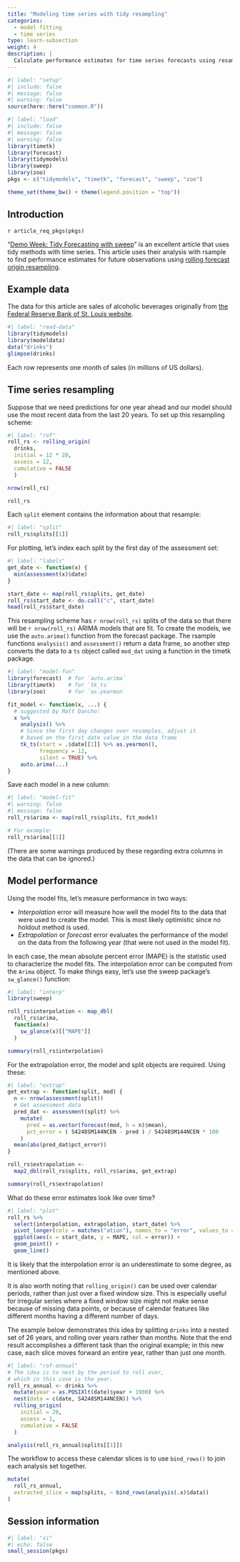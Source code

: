 ```yaml
---
title: "Modeling time series with tidy resampling"
categories:
  - model fitting
  - time series
type: learn-subsection
weight: 4
description: | 
  Calculate performance estimates for time series forecasts using resampling.
---
```


```r
#| label: "setup"
#| include: false
#| message: false
#| warning: false
source(here::here("common.R"))
```

```r
#| label: "load"
#| include: false
#| message: false
#| warning: false
library(timetk)
library(forecast)
library(tidymodels)
library(sweep)
library(zoo)
pkgs <- c("tidymodels", "timetk", "forecast", "sweep", "zoo")

theme_set(theme_bw() + theme(legend.position = "top"))
```


## Introduction

`r article_req_pkgs(pkgs)`

"[Demo Week: Tidy Forecasting with sweep](https://www.business-science.io/code-tools/2017/10/25/demo_week_sweep.html)" is an excellent article that uses tidy methods with time series. This article uses their analysis with rsample to find performance estimates for future observations using [rolling forecast origin resampling](https://robjhyndman.com/hyndsight/crossvalidation/). 

## Example data

The data for this article are sales of alcoholic beverages originally from [the Federal Reserve Bank of St. Louis website](https://fred.stlouisfed.org/series/S4248SM144NCEN).

```r
#| label: "read-data"
library(tidymodels)
library(modeldata)
data("drinks")
glimpse(drinks)
```

Each row represents one month of sales (in millions of US dollars). 

## Time series resampling

Suppose that we need predictions for one year ahead and our model should use the most recent data from the last 20 years. To set up this resampling scheme:

```r
#| label: "rof"
roll_rs <- rolling_origin(
  drinks, 
  initial = 12 * 20, 
  assess = 12,
  cumulative = FALSE
  )

nrow(roll_rs)

roll_rs
```

Each `split` element contains the information about that resample:

```r
#| label: "split"
roll_rs$splits[[1]]
```

For plotting, let's index each split by the first day of the assessment set:

```r
#| label: "labels"
get_date <- function(x) {
  min(assessment(x)$date)
}

start_date <- map(roll_rs$splits, get_date)
roll_rs$start_date <- do.call("c", start_date)
head(roll_rs$start_date)
```

This resampling scheme has `r nrow(roll_rs)` splits of the data so that there will be `r nrow(roll_rs)` ARIMA models that are fit. To create the models, we use the `auto.arima()` function from the forecast package. The rsample functions `analysis()` and `assessment()` return a data frame, so another step converts the data to a `ts` object called `mod_dat` using a function in the timetk package.

```r
#| label: "model-fun"
library(forecast)  # for `auto.arima`
library(timetk)    # for `tk_ts`
library(zoo)       # for `as.yearmon`

fit_model <- function(x, ...) {
  # suggested by Matt Dancho:
  x %>%
    analysis() %>%
    # Since the first day changes over resamples, adjust it
    # based on the first date value in the data frame 
    tk_ts(start = .$date[[1]] %>% as.yearmon(), 
          frequency = 12, 
          silent = TRUE) %>%
    auto.arima(...)
}
```

Save each model in a new column:

```r
#| label: "model-fit"
#| warning: false
#| message: false
roll_rs$arima <- map(roll_rs$splits, fit_model)

# For example:
roll_rs$arima[[1]]
```

(There are some warnings produced by these regarding extra columns in the data that can be ignored.)

## Model performance

Using the model fits, let's measure performance in two ways:

 * _Interpolation_ error will measure how well the model fits to the data that were used to create the model. This is most likely optimistic since no holdout method is used. 
 * _Extrapolation_ or _forecast_ error evaluates the performance of the model on the data from the following year (that were not used in the model fit).
 
In each case, the mean absolute percent error (MAPE) is the statistic used to characterize the model fits. The interpolation error can be computed from the `Arima` object. To make things easy, let's use the sweep package's `sw_glance()` function:

```r
#| label: "interp"
library(sweep)

roll_rs$interpolation <- map_dbl(
  roll_rs$arima,
  function(x) 
    sw_glance(x)[["MAPE"]]
  )

summary(roll_rs$interpolation)
```

For the extrapolation error, the model and split objects are required. Using these:

```r
#| label: "extrap"
get_extrap <- function(split, mod) {
  n <- nrow(assessment(split))
  # Get assessment data
  pred_dat <- assessment(split) %>%
    mutate(
      pred = as.vector(forecast(mod, h = n)$mean),
      pct_error = ( S4248SM144NCEN - pred ) / S4248SM144NCEN * 100
    )
  mean(abs(pred_dat$pct_error))
}

roll_rs$extrapolation <- 
  map2_dbl(roll_rs$splits, roll_rs$arima, get_extrap)

summary(roll_rs$extrapolation)
```

What do these error estimates look like over time?

```r
#| label: "plot"
roll_rs %>%
  select(interpolation, extrapolation, start_date) %>%
  pivot_longer(cols = matches("ation"), names_to = "error", values_to = "MAPE") %>%
  ggplot(aes(x = start_date, y = MAPE, col = error)) + 
  geom_point() + 
  geom_line()
```

It is likely that the interpolation error is an underestimate to some degree, as mentioned above. 

It is also worth noting that `rolling_origin()` can be used over calendar periods, rather than just over a fixed window size. This is especially useful for irregular series where a fixed window size might not make sense because of missing data points, or because of calendar features like different months having a different number of days.

The example below demonstrates this idea by splitting `drinks` into a nested set of 26 years, and rolling over years rather than months. Note that the end result accomplishes a different task than the original example; in this new case, each slice moves forward an entire year, rather than just one month.

```r
#| label: "rof-annual"
# The idea is to nest by the period to roll over,
# which in this case is the year.
roll_rs_annual <- drinks %>%
  mutate(year = as.POSIXlt(date)$year + 1900) %>%
  nest(data = c(date, S4248SM144NCEN)) %>%
  rolling_origin(
    initial = 20, 
    assess = 1, 
    cumulative = FALSE
  )

analysis(roll_rs_annual$splits[[1]])
```

The workflow to access these calendar slices is to use `bind_rows()` to join
each analysis set together.

```r
mutate(
  roll_rs_annual,
  extracted_slice = map(splits, ~ bind_rows(analysis(.x)$data))
)
```


## Session information

```r
#| label: "si"
#| echo: false
small_session(pkgs)
```
 
